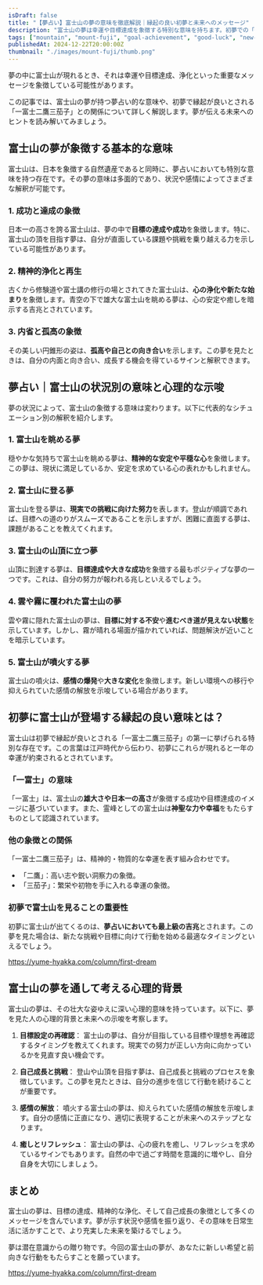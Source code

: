 ```yaml
---
isDraft: false
title: "【夢占い】富士山の夢の意味を徹底解説｜縁起の良い初夢と未来へのメッセージ"
description: "富士山の夢は幸運や目標達成を象徴する特別な意味を持ちます。初夢での「一富士二鷹三茄子」に含まれる縁起や、夢の状況別の解釈を夢占いの視点から詳しく解説します。"
tags: ["mountain", "mount-fuji", "goal-achievement", "good-luck", "new-start", "success"]
publishedAt: 2024-12-22T20:00:00Z
thumbnail: "./images/mount-fuji/thumb.png"
---
```


夢の中に富士山が現れるとき、それは幸運や目標達成、浄化といった重要なメッセージを象徴している可能性があります。

この記事では、富士山の夢が持つ夢占い的な意味や、初夢で縁起が良いとされる「一富士二鷹三茄子」との関係について詳しく解説します。夢が伝える未来へのヒントを読み解いてみましょう。

<TableOfContents />

<AdUnit />

## 富士山の夢が象徴する基本的な意味

富士山は、日本を象徴する自然遺産であると同時に、夢占いにおいても特別な意味を持つ存在です。その夢の意味は多面的であり、状況や感情によってさまざまな解釈が可能です。

### 1. 成功と達成の象徴

日本一の高さを誇る富士山は、夢の中で<strong>目標の達成や成功</strong>を象徴します。特に、富士山の頂を目指す夢は、自分が直面している課題や挑戦を乗り越える力を示している可能性があります。

### 2. 精神的浄化と再生

古くから修験道や富士講の修行の場とされてきた富士山は、<strong>心の浄化や新たな始まり</strong>を象徴します。青空の下で雄大な富士山を眺める夢は、心の安定や癒しを暗示する吉兆とされています。

### 3. 内省と孤高の象徴

その美しい円錐形の姿は、<strong>孤高や自己との向き合い</strong>を示します。この夢を見たときは、自分の内面と向き合い、成長する機会を得ているサインと解釈できます。

<AdUnit />

## 夢占い｜富士山の状況別の意味と心理的な示唆

夢の状況によって、富士山の象徴する意味は変わります。以下に代表的なシチュエーション別の解釈を紹介します。

### 1. 富士山を眺める夢

穏やかな気持ちで富士山を眺める夢は、<strong>精神的な安定や平穏な心</strong>を象徴します。この夢は、現状に満足しているか、安定を求めている心の表れかもしれません。

### 2. 富士山に登る夢

富士山を登る夢は、<strong>現実での挑戦に向けた努力</strong>を表します。登山が順調であれば、目標への道のりがスムーズであることを示しますが、困難に直面する夢は、課題があることを教えてくれます。

### 3. 富士山の山頂に立つ夢

山頂に到達する夢は、<strong>目標達成や大きな成功</strong>を象徴する最もポジティブな夢の一つです。これは、自分の努力が報われる兆しといえるでしょう。

### 4. 雲や霧に覆われた富士山の夢

雲や霧に隠れた富士山の夢は、<strong>目標に対する不安</strong>や<strong>進むべき道が見えない状態</strong>を示しています。しかし、霧が晴れる場面が描かれていれば、問題解決が近いことを暗示しています。

### 5. 富士山が噴火する夢

富士山の噴火は、<strong>感情の爆発</strong>や<strong>大きな変化</strong>を象徴します。新しい環境への移行や抑えられていた感情の解放を示唆している場合があります。

<AdUnit />

## 初夢に富士山が登場する縁起の良い意味とは？

富士山は初夢で縁起が良いとされる「一富士二鷹三茄子」の第一に挙げられる特別な存在です。この言葉は江戸時代から伝わり、初夢にこれらが現れると一年の幸運が約束されるとされています。

### 「一富士」の意味

「一富士」は、富士山の<strong>雄大さや日本一の高さ</strong>が象徴する成功や目標達成のイメージに基づいています。また、霊峰としての富士山は<strong>神聖な力や幸福</strong>をもたらすものとして認識されています。

### 他の象徴との関係

「一富士二鷹三茄子」は、精神的・物質的な幸運を表す組み合わせです。

- 「二鷹」：高い志や鋭い洞察力の象徴。
- 「三茄子」：繁栄や初物を手に入れる幸運の象徴。

### 初夢で富士山を見ることの重要性

初夢に富士山が出てくるのは、<strong>夢占いにおいても最上級の吉兆</strong>とされます。この夢を見た場合は、新たな挑戦や目標に向けて行動を始める最適なタイミングといえるでしょう。

https://yume-hyakka.com/column/first-dream

<AdUnit />

## 富士山の夢を通して考える心理的背景

富士山の夢は、その壮大な姿ゆえに深い心理的意味を持っています。以下に、夢を見た人の心理的背景と未来への示唆を考察します。

1. <strong>目標設定の再確認</strong>：
   富士山の夢は、自分が目指している目標や理想を再確認するタイミングを教えてくれます。現実での努力が正しい方向に向かっているかを見直す良い機会です。

2. <strong>自己成長と挑戦</strong>：
   登山や山頂を目指す夢は、自己成長と挑戦のプロセスを象徴しています。この夢を見たときは、自分の進歩を信じて行動を続けることが重要です。

3. <strong>感情の解放</strong>：
   噴火する富士山の夢は、抑えられていた感情の解放を示唆します。自分の感情に正直になり、適切に表現することが未来へのステップとなります。

4. <strong>癒しとリフレッシュ</strong>：
   富士山の夢は、心の疲れを癒し、リフレッシュを求めているサインでもあります。自然の中で過ごす時間を意識的に増やし、自分自身を大切にしましょう。

<AdUnit />

## まとめ

富士山の夢は、目標の達成、精神的な浄化、そして自己成長の象徴として多くのメッセージを含んでいます。夢が示す状況や感情を振り返り、その意味を日常生活に活かすことで、より充実した未来を築けるでしょう。

夢は潜在意識からの贈り物です。今回の富士山の夢が、あなたに新しい希望と前向きな行動をもたらすことを願っています。

https://yume-hyakka.com/column/first-dream
